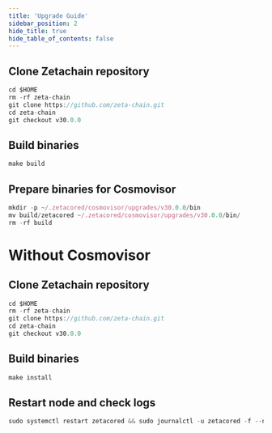 ```yaml
---
title: 'Upgrade Guide'
sidebar_position: 2
hide_title: true
hide_table_of_contents: false
---
```



<PageTitle
  iconUrl="img/zetachain-icon.svg"
  title="Zetachain Upgrade Guide"
  chainId="athens_7001-1"
  version="v30.0.0"
/>

## Clone Zetachain repository

```js
cd $HOME
rm -rf zeta-chain
git clone https://github.com/zeta-chain.git
cd zeta-chain
git checkout v30.0.0
```

## Build binaries

```js
make build
```

## Prepare binaries for Cosmovisor

```js
mkdir -p ~/.zetacored/cosmovisor/upgrades/v30.0.0/bin
mv build/zetacored ~/.zetacored/cosmovisor/upgrades/v30.0.0/bin/
rm -rf build
```

# Without Cosmovisor

## Clone Zetachain repository

```js
cd $HOME
rm -rf zeta-chain
git clone https://github.com/zeta-chain.git
cd zeta-chain
git checkout v30.0.0
```

## Build binaries

```js
make install
```

## Restart node and check logs

```js
sudo systemctl restart zetacored && sudo journalctl -u zetacored -f --no-hostname -o cat
```
